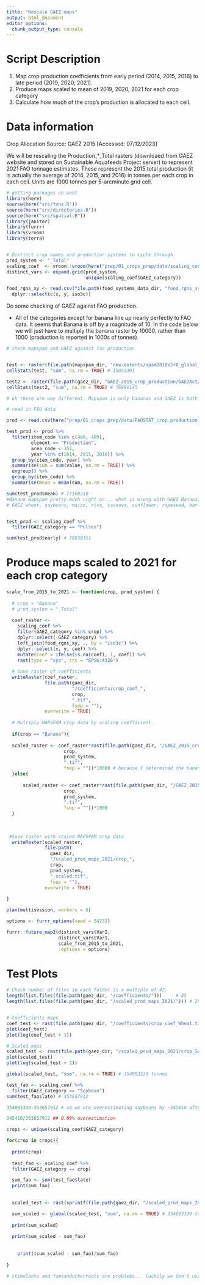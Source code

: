 ```yaml
---
title: "Rescale GAEZ maps"
output: html_document
editor_options: 
  chunk_output_type: console
---
```


# Script Description

1. Map crop production coefficients from early period (2014, 2015, 2016) to late period (2019, 2020, 2021).
2. Produce maps scaled to mean of 2019, 2020, 2021 for each crop category 
3. Calculate how much of the crop's production is allocated to each cell.

# Data information
Crop Allocation Source: GAEZ 2015 [Accessed: 07/12/2023]


We will be rescaling the Production_*_Total rasters (downloaed from GAEZ website and stored on Sustainable Aquafeeds Project server) to represent 2021 FAO tonnage estimates. These represent the 2015 total production (it is actually the average of 2014, 2015, and 2016) in tonnes per each crop in each cell. Units are 1000 tonnes per 5-arcminute grid cell.

```r
# getting packages we want
library(here)
source(here("src/fxns.R"))
source(here("src/directories.R"))
source(here("src/spatial.R"))
library(janitor)
library(furrr)
library(vroom)
library(terra)


# Distinct crop names and production systems to cycle through
prod_system <- "_Total"
scaling_coef  <- vroom::vroom(here("prep/01_crops_prep/data/scaling_coef.csv"))
distinct_vars <- expand.grid(prod_system, 
                             unique(scaling_coef$GAEZ_category))

food_rgns_xy <- read.csv(file.path(food_systems_data_dir, "food_rgns_xy.csv")) %>%
  dplyr::select(c(x, y, iso3c))

``` 

Do some checking of GAEZ against FAO production. 

 - All of the categories except for banana line up nearly perfectly to FAO data. It seems that Banana is off by a magnitude of 10. In the code below we will just have to multiply the banana raster by 10000, rather than 1000 (production is reported in 1000s of tonnes). 
 
```r
# check mapspam and GAEZ against fao production


test <- raster(file.path(mapspam_dir, "new-extents/spam2010V2r0_global_P_BANA_A.tif"))
cellStats(test, "sum", na.rm = TRUE) # 35053391

test2 <- raster(file.path(gaez_dir, "GAEZ_2015_crop_production/GAEZAct2015_Production_Pulses_Total.tif"))*1000
cellStats(test2, "sum", na.rm = TRUE) # 76991145

# ok these are way different. Mapspam is only bananas and GAEZ is both bananas and plantains... so which is right? 

# read in FAO data 

prod <- read.csv(here("prep/01_crops_prep/data/FAOSTAT_crop_production_2015_2021.csv"))

test_prod <- prod %>%
  filter(item_code %in% c(486, 489),
         element == "Production", 
         area_code < 351, 
         year %in% c(2014, 2015, 2016)) %>%
  group_by(item_code, year) %>%
  summarise(sum = sum(value, na.rm = TRUE)) %>% 
  ungroup() %>%
  group_by(item_code) %>%
  summarise(mean = mean(sum, na.rm = TRUE))

sum(test_prod$mean) # 77108310 
#Banana mapspam pretty much right on... what is wrong with GAEZ Banana? Seems like it is off by a magnitude of 10.
# GAEZ wheat, soybeans, maize, rice, cassava, sunflower, rapeseed, barley, sorghum, potatoes/sweet potatoes, sugarbeet, sugarcane, oilpalmfruit, olives, cotton, pulses nearly perfect


test_prod <- scaling_coef %>%
  filter(GAEZ_category == "Pulses") 

sum(test_prod$early) # 78030351

```



# Produce maps scaled to 2021 for each crop category 

```r
scale_from_2015_to_2021 <- function(crop, prod_system) {
  
  # crop = "Banana"
  # prod_system = "_Total"
  
  coef_raster <- 
    scaling_coef %>% 
    filter(GAEZ_category %in% crop) %>% 
    dplyr::select(-GAEZ_category) %>% 
    left_join(food_rgns_xy, ., by = "iso3c") %>% 
    dplyr::select(x, y, coef) %>% 
    mutate(coef = ifelse(is.na(coef), 1, coef)) %>% 
    rast(type = "xyz", crs = "EPSG:4326")
  
  # Save raster of coefficients
  writeRaster(coef_raster, 
              file.path(gaez_dir,
                        "/coefficients/crop_coef_",
                        crop,
                        ".tif",
                        fsep = ""), 
              overwrite = TRUE)
  
  # Multiply MAPSPAM crop data by scaling coefficient.  
  
  if(crop == "Banana"){
  
  scaled_raster <- coef_raster*rast(file.path(gaez_dir, "/GAEZ_2015_crop_production/", "GAEZAct2015_Production_",
                     crop, 
                     prod_system, 
                     ".tif",
                     fsep = ""))*10000 # because I determined the banana GAEZ raster was off by a magnitude of 10... 
  }else{
    
      scaled_raster <- coef_raster*rast(file.path(gaez_dir, "/GAEZ_2015_crop_production/", "GAEZAct2015_Production_",
                     crop, 
                     prod_system, 
                     ".tif",
                     fsep = ""))*1000
  }
    
           
      
 #Save raster with scaled MAPSPAM crop data
  writeRaster(scaled_raster, 
              file.path(
                gaez_dir,
                "/scaled_prod_maps_2021/crop_",
                crop,
                prod_system,
                "_scaled.tif",
                fsep = ""),
              overwrite = TRUE)
  
}

plan(multisession, workers = 8)

options <- furrr_options(seed = 54232)

furrr::future_map2(distinct_vars$Var2,
                   distinct_vars$Var1, 
                   scale_from_2015_to_2021,
                   .options = options)
```


# Test Plots
```r
# Check number of files in each folder is a multiple of 42.
length(list.files(file.path(gaez_dir, "/coefficients/")))     # 25
length(list.files(file.path(gaez_dir, "/scaled_prod_maps_2021/"))) # 25


# Coefficients maps
coef_test <- rast(file.path(gaez_dir, "/coefficients/crop_coef_Wheat.tif"))
plot(coef_test)
plot(log(coef_test + 1))

# Scaled maps
scaled_test <- rast(file.path(gaez_dir, "/scaled_prod_maps_2021/crop_Soybean_Total_scaled.tif"))
plot(scaled_test)
plot(log(scaled_test + 1))

global(scaled_test, "sum", na.rm = TRUE) # 354003330 tonnes 

test_fao <- scaling_coef %>% 
  filter(GAEZ_category == "Soybean")
sum(test_fao$late) # 353657912

354003330-353657912 # so we are overestimating soybeans by ~345418 after scaling the mapspam data.. actually not horrible.

345418/353657912 ## 0.09% overestimation

```

```r

crops <- unique(scaling_coef$GAEZ_category)

for(crop in crops){
  
  print(crop)
  
  test_fao <- scaling_coef %>% 
  filter(GAEZ_category == crop)

  sum_fao <- sum(test_fao$late)
  print(sum_fao)
  
  
  scaled_test <- rast(sprintf(file.path(gaez_dir, "/scaled_prod_maps_2021/crop_%s_Total_scaled.tif"), crop))

  sum_scaled <- global(scaled_test, "sum", na.rm = TRUE) # 354003330 tonnes 
  
  print(sum_scaled)
  
  print(sum_scaled - sum_fao)
  
  
    print((sum_scaled - sum_fao)/sum_fao)
  
}

# stimulants and Yamsandotherroots are problems... luckily we don't use these for our project! The rest are all basically <5% difference from FAO, so in the same ballpark. And definitely better than mapspam. 

```


